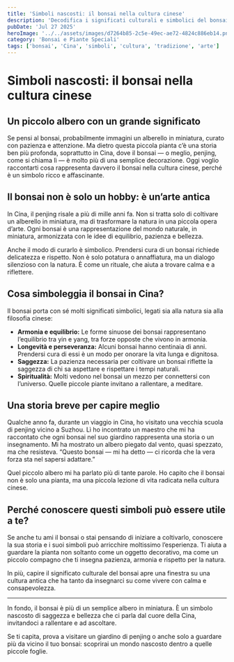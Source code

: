 ```yaml
---
title: 'Simboli nascosti: il bonsai nella cultura cinese'
description: 'Decodifica i significati culturali e simbolici del bonsai in Cina.'
pubDate: 'Jul 27 2025'
heroImage: '../../assets/images/d7264b85-2c5e-49ec-ae72-4824c886eb14.png'
category: 'Bonsai e Piante Speciali'
tags: ['bonsai', 'Cina', 'simboli', 'cultura', 'tradizione', 'arte']
---
```


# Simboli nascosti: il bonsai nella cultura cinese  
## Un piccolo albero con un grande significato  

Se pensi al bonsai, probabilmente immagini un alberello in miniatura, curato con pazienza e attenzione. Ma dietro questa piccola pianta c’è una storia ben più profonda, soprattutto in Cina, dove il bonsai — o meglio, penjing, come si chiama lì — è molto più di una semplice decorazione. Oggi voglio raccontarti cosa rappresenta davvero il bonsai nella cultura cinese, perché è un simbolo ricco e affascinante.

## Il bonsai non è solo un hobby: è un’arte antica  

In Cina, il penjing risale a più di mille anni fa. Non si tratta solo di coltivare un alberello in miniatura, ma di trasformare la natura in una piccola opera d’arte. Ogni bonsai è una rappresentazione del mondo naturale, in miniatura, armonizzata con le idee di equilibrio, pazienza e bellezza.

Anche il modo di curarlo è simbolico. Prendersi cura di un bonsai richiede delicatezza e rispetto. Non è solo potatura o annaffiatura, ma un dialogo silenzioso con la natura. È come un rituale, che aiuta a trovare calma e a riflettere.

## Cosa simboleggia il bonsai in Cina?  

Il bonsai porta con sé molti significati simbolici, legati sia alla natura sia alla filosofia cinese:

- **Armonia e equilibrio:** Le forme sinuose dei bonsai rappresentano l’equilibrio tra yin e yang, tra forze opposte che vivono in armonia.
- **Longevità e perseveranza:** Alcuni bonsai hanno centinaia di anni. Prendersi cura di essi è un modo per onorare la vita lunga e dignitosa.
- **Saggezza:** La pazienza necessaria per coltivare un bonsai riflette la saggezza di chi sa aspettare e rispettare i tempi naturali.
- **Spiritualità:** Molti vedono nel bonsai un mezzo per connettersi con l’universo. Quelle piccole piante invitano a rallentare, a meditare.

## Una storia breve per capire meglio  

Qualche anno fa, durante un viaggio in Cina, ho visitato una vecchia scuola di penjing vicino a Suzhou. Lì ho incontrato un maestro che mi ha raccontato che ogni bonsai nel suo giardino rappresenta una storia o un insegnamento. Mi ha mostrato un albero piegato dal vento, quasi spezzato, ma che resisteva. “Questo bonsai — mi ha detto — ci ricorda che la vera forza sta nel sapersi adattare.”  

Quel piccolo albero mi ha parlato più di tante parole. Ho capito che il bonsai non è solo una pianta, ma una piccola lezione di vita radicata nella cultura cinese.

## Perché conoscere questi simboli può essere utile a te?  

Se anche tu ami il bonsai o stai pensando di iniziare a coltivarlo, conoscere la sua storia e i suoi simboli può arricchire moltissimo l’esperienza. Ti aiuta a guardare la pianta non soltanto come un oggetto decorativo, ma come un piccolo compagno che ti insegna pazienza, armonia e rispetto per la natura.

In più, capire il significato culturale del bonsai apre una finestra su una cultura antica che ha tanto da insegnarci su come vivere con calma e consapevolezza.

---

In fondo, il bonsai è più di un semplice albero in miniatura. È un simbolo nascosto di saggezza e bellezza che ci parla dal cuore della Cina, invitandoci a rallentare e ad ascoltare.  

Se ti capita, prova a visitare un giardino di penjing o anche solo a guardare più da vicino il tuo bonsai: scoprirai un mondo nascosto dentro a quelle piccole foglie.